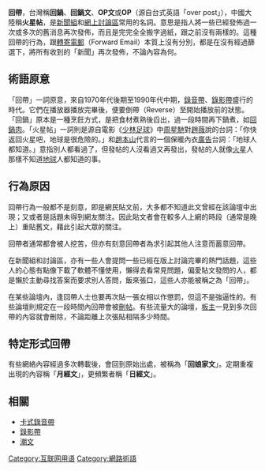 {{Multiple issues|
{{Original research|time=2021-06-12T09:29:19+00:00}}
{{Unreferenced|time=2021-06-12T09:29:19+00:00}}
}}
{{TA
|G1=IT
}}
'''回帶'''，台灣稱'''回鍋'''、'''回鍋文'''、'''OP文'''或'''OP'''（源自台式英語「over post」），中國大陸稱'''火星帖'''，是[[新聞組|新聞組]]和[[網上討論區|網上討論區]]常用的名詞。意思是指人將一些已經發佈過一次或多次的舊消息再次發佈，而且是完完全全搬字過紙，跟之前沒有兩樣的。這種回帶的行為，跟[[轉寄電郵|轉寄電郵]]（Forward Email）本質上沒有分別，都是在沒有經過篩選下，將所有收到的「新聞」再次發佈，不論內容為何。

==術語原意==
「回帶」一詞原意，來自1970年代後期至1990年代中期，[[錄音帶|錄音帶]]、[[錄影帶|錄影帶]]盛行的時代。它們在播放器播放完畢後，便要倒帶（Reverse）至開始播放前的狀態。「回鍋」原本是一種烹飪方式，是把食材煮熟後舀出，過一段時間再下鍋煮，如[[回鍋肉|回鍋肉]]。「火星帖」一詞則是源自電影《[[少林足球|少林足球]]》中[[周星馳|周星馳]]對[[趙薇|趙薇]]說的台詞：「你快返回火星吧，地球是很危險的。」和[[趙本山|趙本山]]代言的一個保暖內衣[[廣告|廣告]]台詞：「地球人都知道。」意指別人都看過了，但發帖的人沒看過又再發出，發帖的人就像[[火星|火星]]人那樣不知道[[地球|地球]]人都知道的事。

==行為原因==
回帶行為一般都不是刻意，即是網民貼文前，大多都不知道此文曾經在該論壇中出現；又或者是話題未得到網友關注。因此貼文者會在較多人上網的時段（通常是晚上）重貼舊文，藉此引起大眾的關注。

回帶者通常都會被人挖苦，但亦有刻意回帶者為求引起其他人注意而蓄意回帶。

在新聞組和討論區，亦有一些人會提問一些已經在版上討論完畢的熱門話題，這些人的心態有點像下載了軟體不懂使用，懶得去看常見問題，偏愛貼文發問的人，都是懶於主動尋找答案而要求別人答問，飯來張口，這些人亦能被稱之為「回帶」。

在某些論壇內，逢回帶人士也要再次貼一張女相以作懲罰，但這不是強逼性的。有些論壇則規定在一段時間內回帶會被[[刪帖|刪帖]]。有些流量大的論壇，[[板主|板主]]一見到多次回帶的內容就會刪除，不論距離上次張貼相隔多少時間。

==特定形式回帶==
有些網絡內容經過多次轉載後，會回到原始出處，被稱為「'''回娘家文'''」。定期重複出現的內容稱「'''月經文'''」，更頻繁者稱「'''日經文'''」。

==相關==
*[[卡式錄音帶|卡式錄音帶]]
*[[錄影帶|錄影帶]]
*[[潮文|潮文]]
{{reflist}}

[[Category:互联网用语|Category:互联网用语]]
[[Category:網路術語|Category:網路術語]]